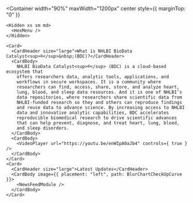 




<PageContent title="Home" hideTitle>
  <Carousel panels={ carouselData } />

  <Container
    width="90%"
    maxWidth="1200px"
    center
    style={{ marginTop: "0" }}
  >
    <Hidden xs sm md>
      <HexMenu />      
    </Hidden>

    <Card>
      <CardHeader size="large">What is NHLBI BioData Catalyst<sup>®</sup>&nbsp;(BDC)?</CardHeader>
      <CardBody>
        NHLBI BioData Catalyst<sup>®</sup> (BDC) is a cloud-based ecosystem that
        offers researchers data, analytic tools, applications, and
        workflows in secure workspaces. It is a community where
        researchers can find, access, share, store, and analyze heart,
        lung, blood, and sleep data resources. And it is one of NHLBI’s
        data repositories, where researchers share scientific data from
        NHLBI-funded research so they and others can reproduce findings
        and reuse data to advance science. By increasing access to NHLBI
        data and innovative analytic capabilities, BDC accelerates
        reproducible biomedical research to drive scientific advances
        that can help prevent, diagnose, and treat heart, lung, blood,
        and sleep disorders.
      </CardBody>
      <CardBody>
        <VideoPlayer url="https://youtu.be/enWIpA0aJb4" controls={ true } />
      </CardBody>
    </Card>
    <Card>
      <CardHeader size="large">Latest Updates</CardHeader>
      <CardBody image={{ placement: "left", path: BlurChartCheckUpCurve }}>
        <NewsFeedModule />
      </CardBody>
    </Card>

  </Container>

</PageContent>

